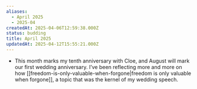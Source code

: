 ```yaml
---
aliases:
  - April 2025
  - 2025-04
createdAt: 2025-04-06T12:59:38.000Z
status: budding
title: April 2025
updatedAt: 2025-04-12T15:55:21.000Z
---
```

- This month marks my tenth anniversary with Cloe, and August will mark our first wedding anniversary. I’ve been reflecting more and more on how [[freedom-is-only-valuable-when-forgone|freedom is only valuable when forgone]], a topic that was the kernel of my wedding speech.
